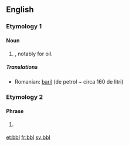 {{also|BBL}}
==English==

===Etymology 1===
{{rfe}}

====Noun====
{{en-noun}}

# {{abbreviation of|barrel|nodot=1|lang=en}}, notably for oil.

=====Translations=====
{{trans-top|abbreviation for "barrels"}}
* Romanian: [[baril]] (de petrol ~ circa 160 de litri)
{{trans-mid}}
{{trans-bottom}}

===Etymology 2===

====Phrase====
{{head|en|phrase}}

# {{context|Internet|lang=en}} {{alternative form of|BBL|lang=en}} {{initialism of|be back later|lang=en}}

[[et:bbl]]
[[fr:bbl]]
[[sv:bbl]]